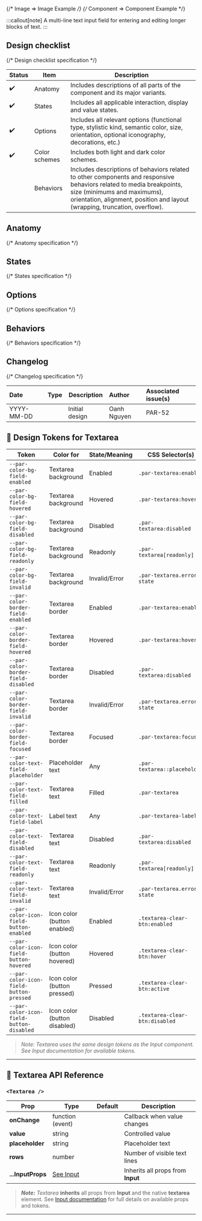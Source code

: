 
{/* Image => Image Example */}
{/* Component => Component Example */}

:::callout[note]
A multi-line text input field for entering and editing longer blocks of text.
:::

## Design checklist <span id="design-checklist"></span>

{/* Design checklist specification */}

| Status | Item          | Description                                                                                                                                                                                                                       |
| ------ | ------------- | --------------------------------------------------------------------------------------------------------------------------------------------------------------------------------------------------------------------------------- |
| ✔️     | Anatomy       | Includes descriptions of all parts of the component and its major variants.                                                                                                                                                       |
| ✔️     | States        | Includes all applicable interaction, display and value states.                                                                                                                                                                    |
| ✔️     | Options       | Includes all relevant options (functional type, stylistic kind, semantic color, size, orientation, optional iconography, decorations, etc.)                                                                                       |
| ✔️     | Color schemes | Includes both light and dark color schemes.                                                                                                                                                                                       |
|        | Behaviors     | Includes descriptions of behaviors related to other components and responsive behaviors related to media breakpoints, size (minimums and maximums), orientation, alignment, position and layout (wrapping, truncation, overflow). |

## Anatomy <span id="anatomy"></span>

{/* Anatomy specification */}

## States <span id="states"></span>

{/* States specification */}

## Options <span id="options"></span>

{/* Options specification */}

## Behaviors <span id="behaviors"></span>

{/* Behaviors specification */}

## Changelog <span id="changelog"></span>

{/* Changelog specification */}

| Date       | Type                                                     | Description    | Author      | Associated issue(s) |
| :--------- | :------------------------------------------------------- | -------------- | :---------- | :------------------ |
| YYYY-MM-DD | <Badge size='sm' kind='glass' color='cyan' label="new"/> | Initial design | Oanh Nguyen | PAR-52              |

## 🎨 Design Tokens for Textarea

| **Token**                              | **Color for**                | **State/Meaning**         | **CSS Selector(s)** |
|---------------------------------------- | ---------------------------- | ------------------------- | ------------------- |
| `--par-color-bg-field-enabled`          | Textarea background          | Enabled                   | `.par-textarea:enabled` |
| `--par-color-bg-field-hovered`          | Textarea background          | Hovered                   | `.par-textarea:hover` |
| `--par-color-bg-field-disabled`         | Textarea background          | Disabled                  | `.par-textarea:disabled` |
| `--par-color-bg-field-readonly`         | Textarea background          | Readonly                  | `.par-textarea[readonly]` |
| `--par-color-bg-field-invalid`          | Textarea background          | Invalid/Error             | `.par-textarea.error-state` |
| `--par-color-border-field-enabled`      | Textarea border              | Enabled                   | `.par-textarea:enabled` |
| `--par-color-border-field-hovered`      | Textarea border              | Hovered                   | `.par-textarea:hover` |
| `--par-color-border-field-disabled`     | Textarea border              | Disabled                  | `.par-textarea:disabled` |
| `--par-color-border-field-invalid`      | Textarea border              | Invalid/Error             | `.par-textarea.error-state` |
| `--par-color-border-field-focused`      | Textarea border              | Focused                   | `.par-textarea:focus` |
| `--par-color-text-field-placeholder`    | Placeholder text             | Any                       | `.par-textarea::placeholder` |
| `--par-color-text-field-filled`         | Textarea text                | Filled                    | `.par-textarea` |
| `--par-color-text-field-label`          | Label text                   | Any                       | `.par-textarea-label` |
| `--par-color-text-field-disabled`       | Textarea text                | Disabled                  | `.par-textarea:disabled` |
| `--par-color-text-field-readonly`       | Textarea text                | Readonly                  | `.par-textarea[readonly]` |
| `--par-color-text-field-invalid`        | Textarea text                | Invalid/Error             | `.par-textarea.error-state` |
| `--par-color-icon-field-button-enabled` | Icon color (button enabled)  | Enabled                   | `.textarea-clear-btn:enabled` |
| `--par-color-icon-field-button-hovered` | Icon color (button hovered)  | Hovered                   | `.textarea-clear-btn:hover` |
| `--par-color-icon-field-button-pressed` | Icon color (button pressed)  | Pressed                   | `.textarea-clear-btn:active` |
| `--par-color-icon-field-button-disabled`| Icon color (button disabled) | Disabled                  | `.textarea-clear-btn:disabled` |

> _Note: Textarea uses the same design tokens as the Input component. See Input documentation for available tokens._

---

## 🧩 Textarea API Reference

### `<Textarea />`

| **Prop**          | **Type**                  | **Default** | **Description**                   |
| ----------------- | ------------------------- | ----------- | --------------------------------- |
| **onChange**      | function (event)          |             | Callback when value changes       |
| **value**         | string                    |             | Controlled value                  |
| **placeholder**   | string                    |             | Placeholder text                  |
| **rows**          | number                    |             | Number of visible text lines      |
| **...InputProps** | [See Input](../BaseInput) |             | Inherits all props from **Input** |

> **_Note:_** _Textarea_ **inherits** all props from **Input** and the native **textarea** element. See [Input documentation](../BaseInput) for full details on available props and tokens.

---
